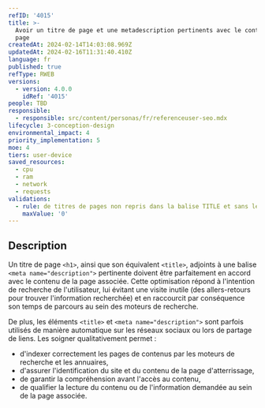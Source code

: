 ```yaml
---
refID: '4015'
title: >-
  Avoir un titre de page et une metadescription pertinents avec le contenu de la
  page
createdAt: 2024-02-14T14:03:08.969Z
updatedAt: 2024-02-16T11:31:40.410Z
language: fr
published: true
refType: RWEB
versions:
  - version: 4.0.0
    idRef: '4015'
people: TBD
responsible:
  - responsible: src/content/personas/fr/referenceuser-seo.mdx
lifecycle: 3-conception-design
environmental_impact: 4
priority_implementation: 5
moe: 4
tiers: user-device
saved_resources:
  - cpu
  - ram
  - network
  - requests
validations:
  - rule: de titres de pages non repris dans la balise TITLE et sans le nom du site
    maxValue: '0'
---
```


## Description

Un titre de page `<h1>`, ainsi que son équivalent `<title>`, adjoints à une balise `<meta name="description">` pertinente doivent être parfaitement en accord avec le contenu de la page associée.
Cette optimisation répond à l'intention de recherche de l'utilisateur, lui évitant une visite inutile (des allers-retours pour trouver l'information recherchée)
et en raccourcit par conséquence son temps de parcours au sein des moteurs de recherche.

De plus, les éléments `<title>` et `<meta name="description">` sont parfois utilisés de manière automatique sur les réseaux sociaux ou lors de partage de liens. Les soigner qualitativement permet :

* d'indexer correctement les pages de contenus par les moteurs de recherche et les annuaires,
* d'assurer l'identification du site et du contenu de la page d'atterrissage,
* de garantir la compréhension avant l'accès au contenu,
* de qualifier la lecture du contenu ou de l'information demandée au sein de la page associée.

